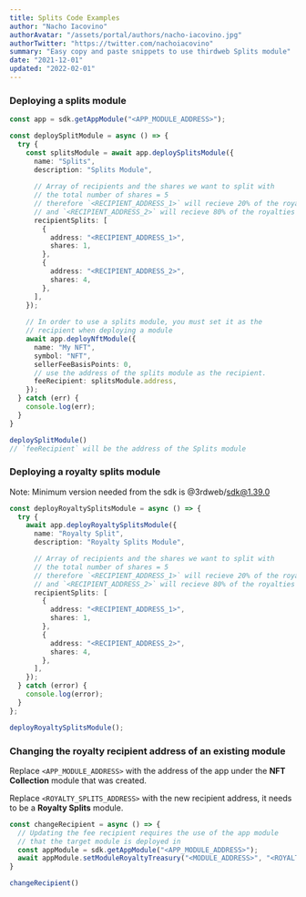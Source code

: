 ```yaml
---
title: Splits Code Examples
author: "Nacho Iacovino"
authorAvatar: "/assets/portal/authors/nacho-iacovino.jpg"
authorTwitter: "https://twitter.com/nachoiacovino"
summary: "Easy copy and paste snippets to use thirdweb Splits module"
date: "2021-12-01"
updated: "2022-02-01"
---
```


### Deploying a splits module

```ts
const app = sdk.getAppModule("<APP_MODULE_ADDRESS>");

const deploySplitModule = async () => {
  try {
    const splitsModule = await app.deploySplitsModule({
      name: "Splits",
      description: "Splits Module",
    
      // Array of recipients and the shares we want to split with
      // the total number of shares = 5
      // therefore `<RECIPIENT_ADDRESS_1>` will recieve 20% of the royalties
      // and `<RECIPIENT_ADDRESS_2>` will recieve 80% of the royalties
      recipientSplits: [
        {
          address: "<RECIPIENT_ADDRESS_1>",
          shares: 1,
        },
        {
          address: "<RECIPIENT_ADDRESS_2>",
          shares: 4,
        },
      ],
    });
    
    // In order to use a splits module, you must set it as the 
    // recipient when deploying a module
    await app.deployNftModule({
      name: "My NFT",
      symbol: "NFT",
      sellerFeeBasisPoints: 0,
      // use the address of the splits module as the recipient.
      feeRecipient: splitsModule.address,
    });
  } catch (err) {
    console.log(err);
  }
}

deploySplitModule()
// `feeRecipient` will be the address of the Splits module
```

### Deploying a royalty splits module

Note: Minimum version needed from the sdk is @3rdweb/sdk@1.39.0

```ts
const deployRoyaltySplitsModule = async () => {
  try {
    await app.deployRoyaltySplitsModule({
      name: "Royalty Split",
      description: "Royalty Splits Module",

      // Array of recipients and the shares we want to split with
      // the total number of shares = 5
      // therefore `<RECIPIENT_ADDRESS_1>` will recieve 20% of the royalties
      // and `<RECIPIENT_ADDRESS_2>` will recieve 80% of the royalties
      recipientSplits: [
        {
          address: "<RECIPIENT_ADDRESS_1>",
          shares: 1,
        },
        {
          address: "<RECIPIENT_ADDRESS_2>",
          shares: 4,
        },
      ],
    });
  } catch (error) {
    console.log(error);
  }
};

deployRoyaltySplitsModule();
```

### Changing the royalty recipient address of an existing module

Replace `<APP_MODULE_ADDRESS>` with the address of the app under the **NFT Collection** module that was created.

Replace `<ROYALTY_SPLITS_ADDRESS>` with the new recipient address, it needs to be a **Royalty Splits** module.

```ts
const changeRecipient = async () => {
  // Updating the fee recipient requires the use of the app module
  // that the target module is deployed in
  const appModule = sdk.getAppModule("<APP_MODULE_ADDRESS>");
  await appModule.setModuleRoyaltyTreasury("<MODULE_ADDRESS>", "<ROYALTY_SPLITS_ADDRESS>");
}

changeRecipient()
```

<MdxNavigation>
  <MdxNavigationItem
    href="/portal/learn/code-examples/vote"
    title="Vote"
  />
  <MdxNavigationItem
    href="/portal/guides"
    title="Developer Guides"
    next
  />
</MdxNavigation>
